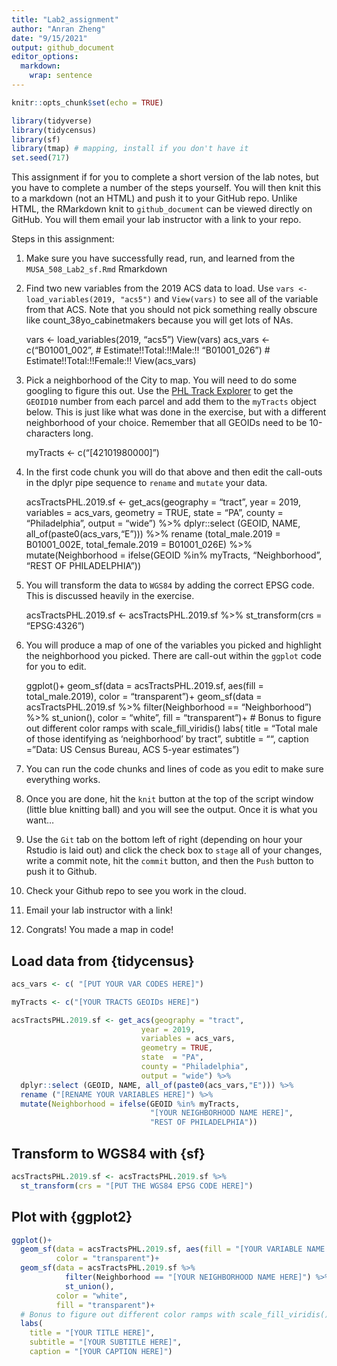```yaml
---
title: "Lab2_assignment"
author: "Anran Zheng"
date: "9/15/2021"
output: github_document
editor_options: 
  markdown: 
    wrap: sentence
---
```


```r
knitr::opts_chunk$set(echo = TRUE)
```

```r
library(tidyverse)
library(tidycensus)
library(sf)
library(tmap) # mapping, install if you don't have it
set.seed(717)
```

This assignment if for you to complete a short version of the lab notes, but you have to complete a number of the steps yourself.
You will then knit this to a markdown (not an HTML) and push it to your GitHub repo.
Unlike HTML, the RMarkdown knit to `github_document` can be viewed directly on GitHub.
You will them email your lab instructor with a link to your repo.

Steps in this assignment:

1.  Make sure you have successfully read, run, and learned from the `MUSA_508_Lab2_sf.Rmd` Rmarkdown

2.  Find two new variables from the 2019 ACS data to load.
    Use `vars <- load_variables(2019, "acs5")` and `View(vars)` to see all of the variable from that ACS.
    Note that you should not pick something really obscure like count_38yo_cabinetmakers because you will get lots of NAs.
    
    vars <- load_variables(2019, "acs5")
    View(vars)
    acs_vars <- c("B01001_002", # Estimate!!Total:!!Male:!!
              "B01001_026") # Estimate!!Total:!!Female:!!
    View(acs_vars)

3.  Pick a neighborhood of the City to map.
    You will need to do some googling to figure this out.
    Use the [PHL Track Explorer](https://data-phl.opendata.arcgis.com/datasets/census-tracts-2010/explore?location=40.002759%2C-75.119097%2C11.91) to get the `GEOID10` number from each parcel and add them to the `myTracts` object below.
    This is just like what was done in the exercise, but with a different neighborhood of your choice.
    Remember that all GEOIDs need to be 10-characters long.
    
    myTracts <- c("[42101980000]")

4.  In the first code chunk you will do that above and then edit the call-outs in the dplyr pipe sequence to `rename` and `mutate` your data.

    acsTractsPHL.2019.sf <- get_acs(geography = "tract",
                             year = 2019,
                             variables = acs_vars,
                             geometry = TRUE,
                             state  = "PA",
                             county = "Philadelphia",
                             output = "wide") %>%
    dplyr::select (GEOID, NAME, all_of(paste0(acs_vars,"E"))) %>%
     rename (total_male.2019 = B01001_002E,
          total_female.2019 = B01001_026E) %>%
    mutate(Neighborhood = ifelse(GEOID %in% myTracts,
                               "Neighborhood",
                               "REST OF PHILADELPHIA"))

5.  You will transform the data to `WGS84` by adding the correct EPSG code.
    This is discussed heavily in the exercise.
    
    acsTractsPHL.2019.sf <- acsTractsPHL.2019.sf %>% 
    st_transform(crs = "EPSG:4326")

6.  You will produce a map of one of the variables you picked and highlight the neighborhood you picked.
    There are call-out within the `ggplot` code for you to edit.
    
    ggplot()+
    geom_sf(data = acsTractsPHL.2019.sf, aes(fill = total_male.2019),
          color = "transparent")+
    geom_sf(data = acsTractsPHL.2019.sf %>%
            filter(Neighborhood == "Neighborhood") %>%
            st_union(),
          color = "white",
          fill = "transparent")+
    # Bonus to figure out different color ramps with scale_fill_viridis()
    labs(
      title = "Total male of those identifying as 'neighborhood' by tract",
    subtitle = "",
    caption = "Data: US Census Bureau, ACS 5-year estimates")

7.  You can run the code chunks and lines of code as you edit to make sure everything works.

8.  Once you are done, hit the `knit` button at the top of the script window (little blue knitting ball) and you will see the output.
    Once it is what you want...

9.  Use the `Git` tab on the bottom left of right (depending on hour your Rstudio is laid out) and click the check box to `stage` all of your changes, write a commit note, hit the `commit` button, and then the `Push` button to push it to Github.

10. Check your Github repo to see you work in the cloud.

11. Email your lab instructor with a link!

12. Congrats!
    You made a map in code!

## Load data from {tidycensus}

```r
acs_vars <- c( "[PUT YOUR VAR CODES HERE]")

myTracts <- c("[YOUR TRACTS GEOIDs HERE]")

acsTractsPHL.2019.sf <- get_acs(geography = "tract",
                             year = 2019,
                             variables = acs_vars,
                             geometry = TRUE,
                             state  = "PA",
                             county = "Philadelphia",
                             output = "wide") %>%
  dplyr::select (GEOID, NAME, all_of(paste0(acs_vars,"E"))) %>%
  rename ("[RENAME YOUR VARIABLES HERE]") %>%
  mutate(Neighborhood = ifelse(GEOID %in% myTracts,
                               "[YOUR NEIGHBORHOOD NAME HERE]",
                               "REST OF PHILADELPHIA"))
```

## Transform to WGS84 with {sf}

```r
acsTractsPHL.2019.sf <- acsTractsPHL.2019.sf %>% 
  st_transform(crs = "[PUT THE WGS84 EPSG CODE HERE]")
```

## Plot with {ggplot2}

```r
ggplot()+
  geom_sf(data = acsTractsPHL.2019.sf, aes(fill = "[YOUR VARIABLE NAME HERE]"),
          color = "transparent")+
  geom_sf(data = acsTractsPHL.2019.sf %>%
            filter(Neighborhood == "[YOUR NEIGHBORHOOD NAME HERE]") %>%
            st_union(),
          color = "white",
          fill = "transparent")+
  # Bonus to figure out different color ramps with scale_fill_viridis()
  labs(
    title = "[YOUR TITLE HERE]",
    subtitle = "[YOUR SUBTITLE HERE]",
    caption = "[YOUR CAPTION HERE]")

```
